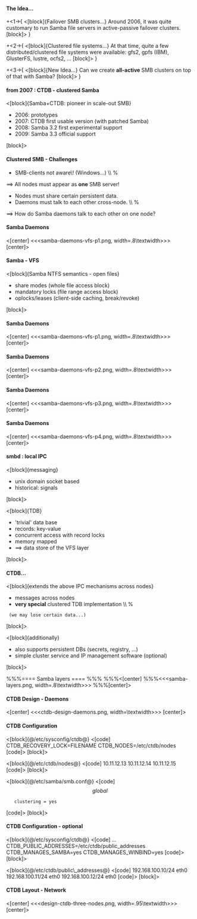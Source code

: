 ==== The Idea... ====

+<1->{
<[block]{Failover SMB clusters...}
Around 2006, it was quite customary to run Samba file servers in active-passive
failover clusters.
[block]>
}

+<2->{
<[block]{Clustered file systems...}
At that time, quite a few distributed/clustered file systems
were available: gfs2, gpfs (IBM), GlusterFS, lustre, ocfs2, ...
[block]>
}

+<3->{
<[block]{New Idea...}
Can we create '''all-active''' SMB clusters on top of that with Samba?
[block]>
}


==== from 2007 : CTDB - clustered Samba ====


<[block]{Samba+CTDB: pioneer in scale-out SMB}
* 2006: prototypes
* 2007: CTDB first usable version (with patched Samba)
* 2008: Samba 3.2 first experimental support
* 2009: Samba 3.3 official support
[block]>


==== Clustered SMB - Challenges ====

* SMB-clients not aware\! (Windows...) \\ %
==> All nodes must appear as '''one''' SMB server!
* Nodes must share certain persistent data.
* Daemons must talk to each other cross-node. \\ %
==> How do Samba daemons talk to each other on one node?


==== Samba Daemons ====

<[center]
<<<samba-daemons-vfs-p1.png, width=.8\textwidth>>>
[center]>

==== Samba - VFS ====

<[block]{Samba NTFS semantics - open files}
* share modes (whole file access block)
* mandatory locks (file range access block)
* oplocks/leases (client-side caching, break/revoke)
[block]>


==== Samba Daemons ====

<[center]
<<<samba-daemons-vfs-p1.png, width=.8\textwidth>>>
[center]>

==== Samba Daemons ====

<[center]
<<<samba-daemons-vfs-p2.png, width=.8\textwidth>>>
[center]>

==== Samba Daemons ====

<[center]
<<<samba-daemons-vfs-p3.png, width=.8\textwidth>>>
[center]>

==== Samba Daemons ====

<[center]
<<<samba-daemons-vfs-p4.png, width=.8\textwidth>>>
[center]>


==== smbd : local IPC ====

<[block]{messaging}
* unix domain socket based
* historical: signals
[block]>

<[block]{TDB}
* 'trivial' data base
* records: key-value
* concurrent access with record locks
* memory mapped
* ==> data store of the VFS layer
[block]>

==== CTDB... ====

<[block]{extends the above IPC mechanisms across nodes}
* messages across nodes
* '''very special''' clustered TDB implementation \\ %
  (we may lose certain data...)
[block]>

<[block]{additionally}
* also supports persistent DBs (secrets, registry, ...)
* simple cluster service and IP management software (optional)
[block]>



%%%==== Samba layers ====
%%%
%%%<[center]
%%%<<<samba-layers.png, width=.8\textwidth>>>
%%%[center]>


==== CTDB Design - Daemons ====

<[center]
<<<ctdb-design-daemons.png, width=\textwidth>>>
[center]>


==== CTDB Configuration ====

<[block]{@/etc/sysconfig/ctdb@}
<[code]
CTDB_RECOVERY_LOCK=FILENAME
CTDB_NODES=/etc/ctdb/nodes
[code]>
[block]>

<[block]{@/etc/ctdb/nodes@}
<[code]
10.11.12.13
10.11.12.14
10.11.12.15
[code]>
[block]>

<[block]{@/etc/samba/smb.conf@}
<[code]
\[global\]
    clustering = yes
[code]>
[block]>

==== CTDB Configuration - optional ====

<[block]{@/etc/sysconfig/ctdb@}
<[code]
...
CTDB_PUBLIC_ADDRESSES=/etc/ctdb/public_addresses
CTDB_MANAGES_SAMBA=yes
CTDB_MANAGES_WINBIND=yes
[code]>
[block]>

<[block]{@/etc/ctdb/public\_addresses@}
<[code]
192.168.100.10/24 eth0
192.168.100.11/24 eth0
192.168.100.12/24 eth0
[code]>
[block]>


==== CTDB Layout - Network ====

<[center]
<<<design-ctdb-three-nodes.png, width=.95\textwidth>>>
[center]>


